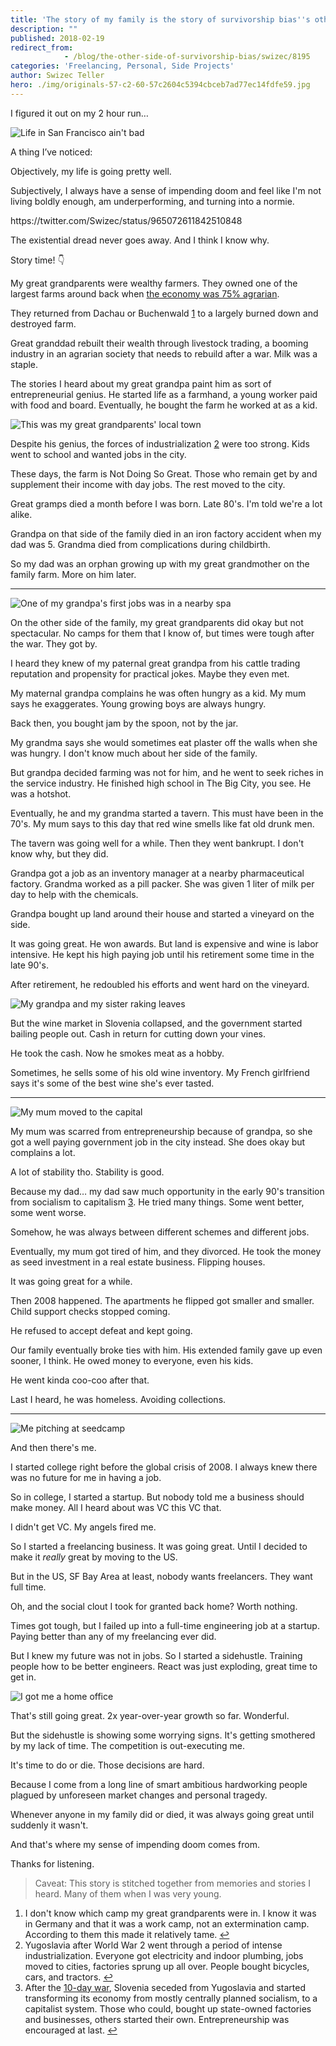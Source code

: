 ```yaml
---
title: 'The story of my family is the story of survivorship bias''s other side'
description: ""
published: 2018-02-19
redirect_from: 
            - /blog/the-other-side-of-survivorship-bias/swizec/8195
categories: 'Freelancing, Personal, Side Projects'
author: Swizec Teller
hero: ./img/originals-57-c2-60-57c2604c5394cbceb7ad77ec14fdfe59.jpg
---
```

I figured it out on my 2 hour run…



![Life in San Francisco ain't bad](https://scontent-sjc3-1.cdninstagram.com/vp/83b5e68b420d481323b0458af04c91ef/5B216B80/t51.2885-15/e35/27878687_956907841130931_5664501580645269504_n.jpg)



A thing I’ve noticed:



Objectively, my life is going pretty well.



Subjectively, I always have a sense of impending doom and feel like I'm not living boldly enough, am underperforming, and turning into a normie.



https&#x3A;//twitter.com/Swizec/status/965072611842510848



The existential dread never goes away. And I think I know why.



Story time! 👇



My great grandparents were wealthy farmers. They owned one of the largest farms around back when [the economy was 75% agrarian](https://en.wikipedia.org/wiki/Kingdom_of_Yugoslavia#Economy).



They returned from Dachau or Buchenwald [1](#fn1) to a largely burned down and destroyed farm.



Great granddad rebuilt their wealth through livestock trading, a booming industry in an agrarian society that needs to rebuild after a war. Milk was a staple.



The stories I heard about my great grandpa paint him as sort of entrepreneurial genius. He started life as a farmhand, a young worker paid with food and board. Eventually, he bought the farm he worked at as a kid.



![This was my great grandparents' local town](https://upload.wikimedia.org/wikipedia/commons/a/a6/Postcard_of_Raka,_Kr%C5%A1ko_(2).jpg)



Despite his genius, the forces of industrialization [2](#fn2) were too strong. Kids went to school and wanted jobs in the city.



These days, the farm is Not Doing So Great. Those who remain get by and supplement their income with day jobs. The rest moved to the city.



Great gramps died a month before I was born. Late 80's. I'm told we're a lot alike.



Grandpa on that side of the family died in an iron factory accident when my dad was 5. Grandma died from complications during childbirth.



So my dad was an orphan growing up with my great grandmother on the family farm. More on him later.



* * *



![One of my grandpa's first jobs was in a nearby spa](http://varnastarost.si/uploads/RTEmagicC_TST_stari_leseni_bazen_600.png.png)



On the other side of the family, my great grandparents did okay but not spectacular. No camps for them that I know of, but times were tough after the war. They got by.



I heard they knew of my paternal great grandpa from his cattle trading reputation and propensity for practical jokes. Maybe they even met.



My maternal grandpa complains he was often hungry as a kid. My mum says he exaggerates. Young growing boys are always hungry.



Back then, you bought jam by the spoon, not by the jar.



My grandma says she would sometimes eat plaster off the walls when she was hungry. I don't know much about her side of the family.



But grandpa decided farming was not for him, and he went to seek riches in the service industry. He finished high school in The Big City, you see. He was a hotshot.



Eventually, he and my grandma started a tavern. This must have been in the 70's. My mum says to this day that red wine smells like fat old drunk men.



The tavern was going well for a while. Then they went bankrupt. I don't know why, but they did.



Grandpa got a job as an inventory manager at a nearby pharmaceutical factory. Grandma worked as a pill packer. She was given 1 liter of milk per day to help with the chemicals.



Grandpa bought up land around their house and started a vineyard on the side.



It was going great. He won awards. But land is expensive and wine is labor intensive. He kept his high paying job until his retirement some time in the late 90's.



After retirement, he redoubled his efforts and went hard on the vineyard.



![My grandpa and my sister raking leaves](https://scontent-sjc3-1.cdninstagram.com/vp/b0bca11067fa4b97afdecab144f08029/5B4D673A/t51.2885-15/e15/1799704_1620500888163827_370626032_n.jpg)



But the wine market in Slovenia collapsed, and the government started bailing people out. Cash in return for cutting down your vines.



He took the cash. Now he smokes meat as a hobby.



Sometimes, he sells some of his old wine inventory. My French girlfriend says it's some of the best wine she's ever tasted.



* * *



![My mum moved to the capital](./img/originals-57-c2-60-57c2604c5394cbceb7ad77ec14fdfe59.jpg)



My mum was scarred from entrepreneurship because of grandpa, so she got a well paying government job in the city instead. She does okay but complains a lot.



A lot of stability tho. Stability is good.



Because my dad… my dad saw much opportunity in the early 90's transition from socialism to capitalism [3](#fn3). He tried many things. Some went better, some went worse.



Somehow, he was always between different schemes and different jobs.



Eventually, my mum got tired of him, and they divorced. He took the money as seed investment in a real estate business. Flipping houses.



It was going great for a while.



Then 2008 happened. The apartments he flipped got smaller and smaller. Child support checks stopped coming.



He refused to accept defeat and kept going.



Our family eventually broke ties with him. His extended family gave up even sooner, I think. He owed money to everyone, even his kids.



He went kinda coo-coo after that.



Last I heard, he was homeless. Avoiding collections.



* * *



![Me pitching at seedcamp](./img/5-4067-4422312388_f6811a34b8_z.jpg)



And then there's me.



I started college right before the global crisis of 2008. I always knew there was no future for me in having a job.



So in college, I started a startup. But nobody told me a business should make money. All I heard about was VC this VC that.  




I didn't get VC. My angels fired me.



So I started a freelancing business. It was going great. Until I decided to make it _really_ great by moving to the US.



But in the US, SF Bay Area at least, nobody wants freelancers. They want full time.



Oh, and the social clout I took for granted back home? Worth nothing.



Times got tough, but I failed up into a full-time engineering job at a startup. Paying better than any of my freelancing ever did.  




But I knew my future was not in jobs. So I started a sidehustle. Training people how to be better engineers. React was just exploding, great time to get in.



![I got me a home office](https://scontent-sjc3-1.cdninstagram.com/vp/5ae255f532cbab3d70c7286e6cd0f460/5B080185/t51.2885-15/e35/10899048_1679818318917842_1788738823_n.jpg)



That's still going great. 2x year-over-year growth so far. Wonderful.  




But the sidehustle is showing some worrying signs. It's getting smothered by my lack of time. The competition is out-executing me.



It's time to do or die. Those decisions are hard.  




Because I come from a long line of smart ambitious hardworking people plagued by unforeseen market changes and personal tragedy.



Whenever anyone in my family did or died, it was always going great until suddenly it wasn't.



And that's where my sense of impending doom comes from.



Thanks for listening.



> Caveat: This story is stitched together from memories and stories I heard. Many of them when I was very young.



1. I don't know which camp my great grandparents were in. I know it was in Germany and that it was a work camp, not an extermination camp. According to them this made it relatively tame. [↩](#ffn1)
2. Yugoslavia after World War 2 went through a period of intense industrialization. Everyone got electricity and indoor plumbing, jobs moved to cities, factories sprung up all over. People bought bicycles, cars, and tractors. [↩](#ffn2)
3. After the [10-day war](https://en.wikipedia.org/wiki/Ten-Day_War), Slovenia seceded from Yugoslavia and started transforming its economy from mostly centrally planned socialism, to a capitalist system. Those who could, bought up state-owned factories and businesses, others started their own. Entrepreneurship was encouraged at last. [↩](#ffn3)